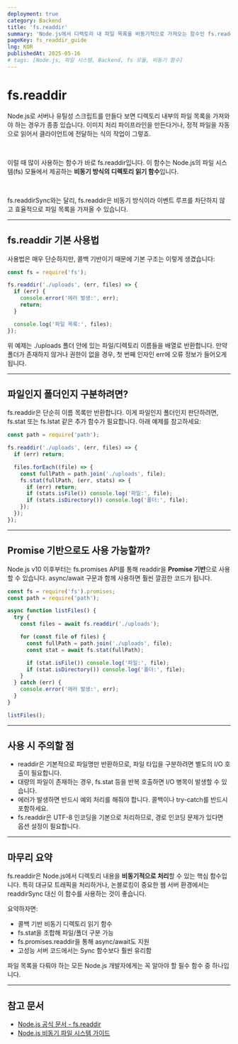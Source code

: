 ```yaml
---
deployment: true  
category: Backend  
title: 'fs.readdir'  
summary: 'Node.js에서 디렉토리 내 파일 목록을 비동기적으로 가져오는 함수인 fs.readdir의 사용법과 실전 활용법을 알아봅니다.'  
pageKey: fs_readdir_guide  
lng: KOR  
publishedAt: 2025-05-16
# tags: [Node.js, 파일 시스템, Backend, fs 모듈, 비동기 함수]
---
```


# fs.readdir

Node.js로 서버나 유틸성 스크립트를 만들다 보면 디렉토리 내부의 파일 목록을 가져와야 하는 경우가 종종 있습니다. 이미지 처리 파이프라인을 만든다거나, 정적 파일을 자동으로 읽어서 클라이언트에 전달하는 식의 작업이 그렇죠.

<br />

이럴 때 많이 사용하는 함수가 바로 <codeline>fs.readdir</codeline>입니다. 이 함수는 Node.js의 파일 시스템(<codeline>fs</codeline>) 모듈에서 제공하는 **비동기 방식의 디렉토리 읽기 함수**입니다.

<br />

<codeline>fs.readdirSync</codeline>와는 달리, <codeline>fs.readdir</codeline>은 비동기 방식이라 이벤트 루프를 차단하지 않고 효율적으로 파일 목록을 가져올 수 있습니다.

---

## fs.readdir 기본 사용법

사용법은 매우 단순하지만, 콜백 기반이기 때문에 기본 구조는 이렇게 생겼습니다:

```javascript title="fs-readdir" showLineNumbers
const fs = require('fs');

fs.readdir('./uploads', (err, files) => {
  if (err) {
    console.error('에러 발생:', err);
    return;
  }

  console.log('파일 목록:', files);
});
```

위 예제는 <codeline>./uploads</codeline> 폴더 안에 있는 파일/디렉토리 이름들을 배열로 반환합니다. 만약 폴더가 존재하지 않거나 권한이 없을 경우, 첫 번째 인자인 <codeline>err</codeline>에 오류 정보가 들어오게 됩니다.

---

## 파일인지 폴더인지 구분하려면?

 <codeline>fs.readdir</codeline>은 단순히 이름 목록만 반환합니다. 이게 파일인지 폴더인지 판단하려면, <codeline>fs.stat</codeline> 또는 <codeline>fs.lstat</codeline> 같은 추가 함수가 필요합니다. 아래 예제를 참고하세요:

```javascript title="fs-readdir" showLineNumbers
const path = require('path');

fs.readdir('./uploads', (err, files) => {
  if (err) return;

  files.forEach((file) => {
    const fullPath = path.join('./uploads', file);
    fs.stat(fullPath, (err, stats) => {
      if (err) return;
      if (stats.isFile()) console.log('파일:', file);
      if (stats.isDirectory()) console.log('폴더:', file);
    });
  });
});
```

---

## Promise 기반으로도 사용 가능할까?

Node.js v10 이후부터는 <codeline>fs.promises</codeline> API를 통해 <codeline>readdir</codeline>을 **Promise 기반**으로 사용할 수 있습니다. <codeline>async/await</codeline> 구문과 함께 사용하면 훨씬 깔끔한 코드가 됩니다.

```javascript title="fs-readdir" showLineNumbers
const fs = require('fs').promises;
const path = require('path');

async function listFiles() {
  try {
    const files = await fs.readdir('./uploads');

    for (const file of files) {
      const fullPath = path.join('./uploads', file);
      const stat = await fs.stat(fullPath);

      if (stat.isFile()) console.log('파일:', file);
      if (stat.isDirectory()) console.log('폴더:', file);
    }
  } catch (err) {
    console.error('에러 발생:', err);
  }
}

listFiles();
```

---

## 사용 시 주의할 점

- <codeline>readdir</codeline>은 기본적으로 파일명만 반환하므로, 파일 타입을 구분하려면 별도의 I/O 호출이 필요합니다.
- 대량의 파일이 존재하는 경우, <codeline>fs.stat</codeline> 등을 반복 호출하면 I/O 병목이 발생할 수 있습니다.
- 에러가 발생하면 반드시 예외 처리를 해줘야 합니다. 콜백이나 <codeline>try-catch</codeline>를 반드시 포함하세요.
- <codeline>fs.readdir</codeline>은 UTF-8 인코딩을 기본으로 처리하므로, 경로 인코딩 문제가 있다면 옵션 설정이 필요합니다.

---

## 마무리 요약

<codeline>fs.readdir</codeline>은 Node.js에서 디렉토리 내용을 **비동기적으로 처리**할 수 있는 핵심 함수입니다. 특히 대규모 트래픽을 처리하거나, 논블로킹이 중요한 웹 서버 환경에서는 <codeline>readdirSync</codeline> 대신 이 함수를 사용하는 것이 좋습니다.

요약하자면:

- 콜백 기반 비동기 디렉토리 읽기 함수
- <codeline>fs.stat</codeline>을 조합해 파일/폴더 구분 가능
- <codeline>fs.promises.readdir</codeline>을 통해 <codeline>async/await</codeline>도 지원
- 고성능 서버 코드에서는 Sync 함수보다 훨씬 유리함

파일 목록을 다뤄야 하는 모든 Node.js 개발자에게는 꼭 알아야 할 필수 함수 중 하나입니다.

---

## 참고 문서

- [Node.js 공식 문서 - fs.readdir](https://nodejs.org/api/fs.html#fs_fs_readdir_path_options_callback)
- [Node.js 비동기 파일 시스템 가이드](https://nodejs.org/api/fs.html)

